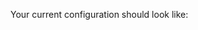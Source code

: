 
<PartAddADictionaryAsTheValueOfTheDataConnectorsKey />

Your current configuration should look like:

```python title="Python" name="version-0.17.23 sql datasource configuration post execution engine defined with empty data_connectors"
```